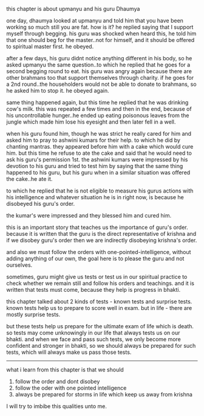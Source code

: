 
this chapter is about upmanyu and his guru Dhaumya

one day, dhaumya looked at upmanyu and told him that you have been working so much still you are fat. how is it? he replied saying that I support myself through begging. his guru was shocked when heard this, he told him that one should beg for the master..not for himself, and it should be offered to spiritual master first. he obeyed.

after a few days, his guru didnt notice anything different in his body, so he asked upmanyu the same question..to which he replied that he goes for a second begging round to eat. his guru was angry again because there are other brahmans too that support themselves through charity. if he goes for a 2nd round..the householders would not be able to donate to brahmans, so he asked him to stop it. he obeyed again.

same thing happened again, but this time he replied that he was drinking cow's milk. this was repeated a few times and then in the end, because of his uncontrollable hunger..he ended up eating poisonous leaves from the jungle which made him lose his eyesight and then later fell in a well. 

when his guru found him, though he was strict he really cared for him and asked him to pray to ashwini kumars for their help. to which he did by chanting mantras. they appeared before him with a cake which would cure him. but this time he refuse to ate the cake and said that he would need to ask his guru's permission 1st. the ashwini kumars were impressed by his devotion to his guru and tried to test him by saying that the same thing happened to his guru, but his guru when in a similar situation was offered the cake..he ate it.

to which he replied that he is not eligible to measure his gurus actions with his intelligence and whatever situation he is in right now, is because he disobeyed his guru's order. 

the kumar's were impressed and they blessed him and cured him.

this is an important story that teaches us the importance of guru's order. because it is written that the guru is the direct representative of krishna and if we disobey guru's order then we are indirectly disobeying krishna's order. 

and also we must follow the orders with one-pointed-intelligence, without adding anything of our own, the goal here is to please the guru and not ourselves.

sometimes, guru might give us tests or test us in our spiritual practice to check whether we remain still and follow his orders and teachings. and it is written that tests must come, because they help is progress in bhakti. 

this chapter talked about 2 kinds of tests - known tests and surprise tests. known tests help us to prepare to score well in exam. but in life - there are mostly surprise tests. 

but these tests help us prepare for the ultimate exam of life which is death. so tests may come unknowingly in our life that always tests us on our bhakti. and when we face and pass such tests, we only become more confident and stronger in bhakti, so we should always be prepared for such tests, which will always make us pass those tests.

---
what i learn from this chapter is that we should 
1. follow the order and dont disobey
2. follow the oder with one pointed intelligence 
3. always be prepared for storms in life which keep us away from krishna

I will try to imbibe this qualities unto me.